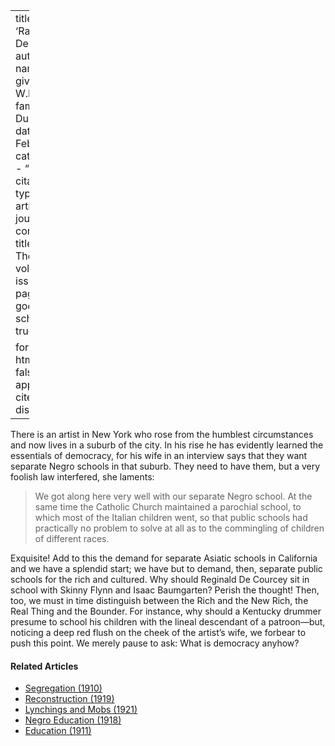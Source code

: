 
---
title: 'Rampant Democracy'
author:
  - name:
      given: W.E.B.
      family: Du Bois
date: Feb. 1911
categories: 
  - ""
citation: 
  type: article-journal
  container-title: The Crisis
  volume: 1
  issue: 4
  page: 21
google-scholar: true

format:
  html:
    toc: false
    appendix-cite-as: display
---



There is an artist in New York who rose from the humblest circumstances and now lives in a suburb of the city. In his rise he has evidently learned the essentials of democracy, for his wife in an interview says that they want separate Negro schools in that suburb. They need to have them, but a very foolish law interfered, she laments: 

> We got along here very well with our separate Negro school. At the same time the Catholic Church maintained a parochial school, to which most of the Italian children went, so that public schools had practically no problem to solve at all as to the commingling of children of different races.

Exquisite! Add to this the demand for separate Asiatic schools in California and we have a splendid start; we have but to demand, then, separate public schools for the rich and cultured. Why should Reginald De Courcey sit in school with Skinny Flynn and Isaac Baumgarten? Perish the thought! Then, too, we must in time distinguish between the Rich and the New Rich, the Real Thing and the Bounder. For instance, why should a Kentucky drummer presume to school his children with the lineal descendant of a patroon—but, noticing a deep red flush on the cheek of the artist's wife, we forbear to push this point. We merely pause to ask: What is democracy anyhow?

<!-- Similar articles start here -->
<div  class="clear-wrap"></div>

#### Related Articles

* [Segregation (1910)](/Volumes/01/01/Segregation.html)
* [Reconstruction (1919)](/Volumes/18/03/reconstruction.html)
* [Lynchings and Mobs (1921)](/Volumes/22/04/mixed.html)
* [Negro Education (1918)](/Volumes/15/04/negro_education.html)
* [Education (1911)](/Volumes/01/04/education.html)

<!-- Similar articles end here -->